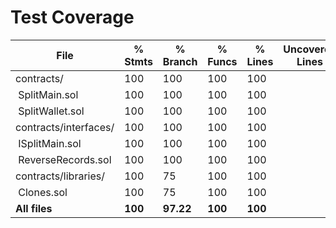 # Test Coverage

<div style={{ paddingTop: '1rem', fontFamily: 'monospace', fontSize: '15px' }}>

| File                     | % Stmts | % Branch  | % Funcs | % Lines | Uncovered Lines |
| ------------------------ | ------- | --------- | ------- | ------- | --------------- |
| contracts/               | 100     | 100       | 100     | 100     |                 |
| &nbsp;SplitMain.sol      | 100     | 100       | 100     | 100     |                 |
| &nbsp;SplitWallet.sol    | 100     | 100       | 100     | 100     |                 |
| contracts/interfaces/    | 100     | 100       | 100     | 100     |                 |
| &nbsp;ISplitMain.sol     | 100     | 100       | 100     | 100     |                 |
| &nbsp;ReverseRecords.sol | 100     | 100       | 100     | 100     |                 |
| contracts/libraries/     | 100     | 75        | 100     | 100     |                 |
| &nbsp;Clones.sol         | 100     | 75        | 100     | 100     |                 |
| **All files**            | **100** | **97.22** | **100** | **100** |                 |

</div>
